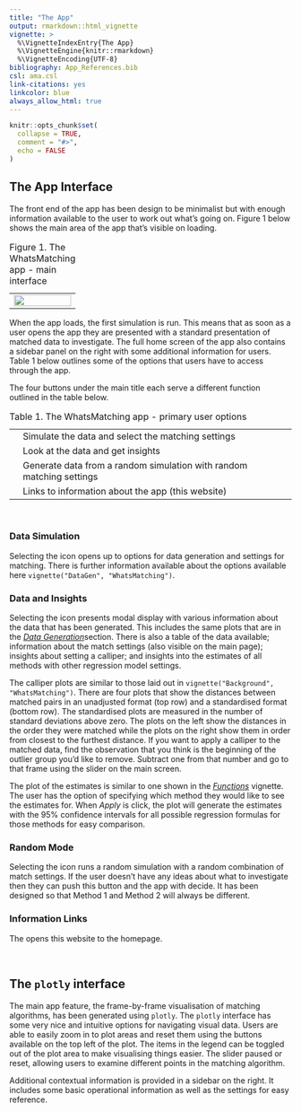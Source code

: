 ```yaml
---
title: "The App"
output: rmarkdown::html_vignette
vignette: >
  %\VignetteIndexEntry{The App}
  %\VignetteEngine{knitr::rmarkdown}
  %\VignetteEncoding{UTF-8}
bibliography: App_References.bib
csl: ama.csl
link-citations: yes
linkcolor: blue
always_allow_html: true
---
```


```r
knitr::opts_chunk$set(
  collapse = TRUE,
  comment = "#>",
  echo = FALSE
)
```

```{=html}
<script src="https://kit.fontawesome.com/e10eea7053.js" crossorigin="anonymous"></script>
```
## The App Interface

The front end of the app has been design to be minimalist but with enough information available to the user to work out what's going on. Figure 1 below shows the main area of the app that's visible on loading.

```{=html}
<table style="border: none;">
  <caption style="text-align:left; caption-side:top;"> Figure 1. The WhatsMatching app - main interface</caption>
  <tr>
  	  <td style="text-align:center"><img src="../man/figures/App_Main.jpeg" border=0 width="100%"> </img></td>
  </tr>
</table>
```
When the app loads, the first simulation is run. This means that as soon as a user opens the app they are presented with a standard presentation of matched data to investigate. The full home screen of the app also contains a sidebar panel on the right with some additional information for users. Table 1 below outlines some of the options that users have to access through the app.

::: center
```{=html}

The four buttons under the main title each serve a different function outlined in the table below.<br>
<table style="border: none;">
  <caption style="text-align:left; caption-side:top;"> Table 1. The WhatsMatching app - primary user options</caption>
<tr>
	  <td style="text-align:center"><i class="fas fa-cog"></i></td>
    <td> Simulate the data and select the matching settings</span></td>
</tr>
<tr>
	<td style="text-align:center"><i class="fas fa-table"></i></td> 
    <td>Look at the data and get insights</span></td>
</tr>
<tr>
    <td style="text-align:center"><i class="fa fa-shuffle"></i></td>
    <td>Generate data from a random simulation with random matching settings</span></td>
<tr>
	<td style="text-align:center"><i class="fas fa-info"></i></td>
    <td>Links to information about the app (this website)</span></td>
</tr>
</table>
```
:::

<br>

### <i class="fas fa-cog"></i> Data Simulation

Selecting the <i class="fas fa-cog"></i> icon opens up to options for data generation and settings for matching. There is further information available about the options available here `vignette("DataGen", "WhatsMatching")`.

### <i class="fas fa-table"></i> Data and Insights

Selecting the <i class="fas fa-table"></i> icon presents modal display with various information about the data that has been generated. This includes the same plots that are in the [*Data Generation*](DataGen.html)section. There is also a table of the data available; information about the match settings (also visible on the main page); insights about setting a calliper; and insights into the estimates of all methods with other regression model settings.

The calliper plots are similar to those laid out in `vignette("Background", "WhatsMatching")`. There are four plots that show the distances between matched pairs in an unadjusted format (top row) and a standardised format (bottom row). The standardised plots are measured in the number of standard deviations above zero. The plots on the left show the distances in the order they were matched while the plots on the right show them in order from closest to the furthest distance. If you want to apply a calliper to the matched data, find the observation that you think is the beginning of the outlier group you'd like to remove. Subtract one from that number and go to that frame using the slider on the main screen.

The plot of the estimates is similar to one shown in the [*Functions*](functions.html) vignette. The user has the option of specifying which method they would like to see the estimates for. When *Apply* is click, the plot will generate the estimates with the 95% confidence intervals for all possible regression formulas for those methods for easy comparison.

### <i class="fas fa-shuffle"></i> Random Mode

Selecting the <i class="fas fa-shuffle"></i> icon runs a random simulation with a random combination of match settings. If the user doesn't have any ideas about what to investigate then they can push this button and the app with decide. It has been designed so that Method 1 and Method 2 will always be different.

### <i class="fas fa-info"></i> Information Links

The <i class="fas fa-info"></i> opens this website to the homepage.

<br>

## The `plotly` interface

The main app feature, the frame-by-frame visualisation of matching algorithms, has been generated using `plotly`. The `plotly` interface has some very nice and intuitive options for navigating visual data. Users are able to easily zoom in to plot areas and reset them using the buttons available on the top left of the plot. The items in the legend can be toggled out of the plot area to make visualising things easier. The slider paused or reset, allowing users to examine different points in the matching algorithm.

Additional contextual information is provided in a sidebar on the right. It includes some basic operational information as well as the settings for easy reference.
